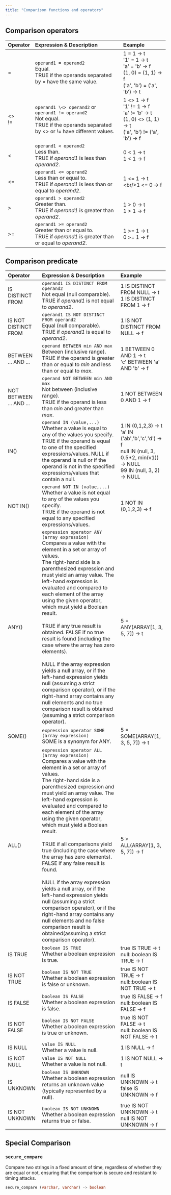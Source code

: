 ```yaml
---
title: "Comparison functions and operators"
---
```


## Comparison operators

| Operator | Expression & Description | Example |
| :-- | :-- | :-- |
| \=  | `operand1 = operand2`  <br/>Equal.  <br/>TRUE if the operands separated by = have the same value. | 1 = 1 → t  <br/>'1' = 1 → t  <br/>'a' = 'b' → f  <br/>(1, 0) = (1, 1) → f  <br/>('a', 'b') = ('a', 'b') → t |
| \<>  <br/>!= | `operand1 \<> operand2` or `operand1 != operand2`  <br/>Not equal.  <br/>TRUE if the operands separated by \<> or != have different values. | 1 \<> 1 → f  <br/>'1' != 1 → f  <br/>'a' != 'b' → t  <br/>(1, 0) \<> (1, 1) → t  <br/>('a', 'b') != ('a', 'b') → f |
| \<   | `operand1 < operand2`  <br/>Less than.  <br/>TRUE if _operand1_ is less than _operand2_. | 0 < 1 → t  <br/>1 < 1 → f |
| \<=  | `operand1 <= operand2`  <br/>Less than or equal to.  <br/>TRUE if _operand1_ is less than or equal to _operand2_. | 1 \<= 1 → t  \<br/>1 \<= 0 → f |
| \>  | `operand1 > operand2`  <br/>Greater than.  <br/>TRUE if _operand1_ is greater than _operand2_. | 1 > 0 → t  <br/>1 > 1 → f |
| \>= | `operand1 >= operand2`  <br/>Greater than or equal to.  <br/>TRUE if _operand1_ is greater than or equal to _operand2_. | 1 >= 1 → t  <br/>0 >= 1 → f |

## Comparison predicate

| Operator | Expression & Description | Example |
| :-- | :-- | :-- |
| IS DISTINCT FROM | `operand1 IS DISTINCT FROM operand2`  <br/>Not equal (null comparable).  <br/>TRUE if _operand1_ is not equal to _operand2_. | 1 IS DISTINCT FROM NULL → t  <br/>1 IS DISTINCT FROM 1 → f |
| IS NOT DISTINCT FROM | `operand1 IS NOT DISTINCT FROM operand2`  <br/>Equal (null comparable).  <br/>TRUE if _operand1_ is equal to _operand2_. | 1 IS NOT DISTINCT FROM NULL → f |
| BETWEEN ... AND ... | `operand BETWEEN min AND max`  <br/>Between (inclusive range).  <br/>TRUE if the operand is greater than or equal to _min_ and less than or equal to _max_. | 1 BETWEEN 0 AND 1 → t  <br/>'c' BETWEEN 'a' AND 'b' → f |
| NOT BETWEEN ... AND ... | `operand NOT BETWEEN min AND max`  <br/>Not between (inclusive range).  <br/>TRUE if the operand is less than _min_ and greater than _max_. | 1 NOT BETWEEN 0 AND 1 → f |
| IN() | `operand IN (value,...)`  <br/>Whether a value is equal to any of the values you specify.  <br/>TRUE if the operand is equal to one of the specified expressions/values. NULL if the operand is null or if the operand is not in the specified expressions/values that contain a null. | 1 IN (0,1,2,3) → t  <br/>'a' IN ('ab','b','c','d') → f  <br/>null IN (null, 3, 0.5\*2, min(v1)) → NULL  <br/>99 IN (null, 3, 2) → NULL |
| NOT IN() | `operand NOT IN (value,...)`  <br/>Whether a value is not equal to any of the values you specify.  <br/>TRUE if the operand is not equal to any specified expressions/values. | 1 NOT IN (0,1,2,3) → f |
| ANY() | `expression operator ANY (array expression)`  <br/>Compares a value with the element in a set or array of values.  <br/>The right-hand side is a parenthesized expression and must yield an array value. The left-hand expression is evaluated and compared to each element of the array using the given operator, which must yield a Boolean result.  <br/>  <br/>TRUE if any true result is obtained. FALSE if no true result is found (including the case where the array has zero elements).  <br/>  <br/>NULL if the array expression yields a null array, or if the left-hand expression yields null (assuming a strict comparison operator), or if the right-hand array contains any null elements and no true comparison result is obtained (assuming a strict comparison operator). | 5 = ANY(ARRAY\[1, 3, 5, 7\]) → t |
| SOME() | `expression operator SOME (array expression)`  <br/>SOME is a synonym for ANY. | 5 = SOME(ARRAY\[1, 3, 5, 7\]) → t |
| ALL() | `expression operator ALL (array expression)`  <br/>Compares a value with the element in a set or array of values.  <br/>The right-hand side is a parenthesized expression and must yield an array value. The left-hand expression is evaluated and compared to each element of the array using the given operator, which must yield a Boolean result.  <br/>  <br/>TRUE if all comparisons yield true (including the case where the array has zero elements). FALSE if any false result is found.  <br/>  <br/>NULL if the array expression yields a null array, or if the left-hand expression yields null (assuming a strict comparison operator), or if the right-hand array contains any null elements and no false comparison result is obtained(assuming a strict comparison operator). | 5 > ALL(ARRAY\[1, 3, 5, 7\]) → f |
| IS TRUE | `boolean IS TRUE`  <br/>Whether a boolean expression is true. | true IS TRUE → t  <br/>null::boolean IS TRUE → f |
| IS NOT TRUE | `boolean IS NOT TRUE`  <br/>Whether a boolean expression is false or unknown. | true IS NOT TRUE → f  <br/>null::boolean IS NOT TRUE → t |
| IS FALSE | `boolean IS FALSE`  <br/>Whether a boolean expression is false. | true IS FALSE → f  <br/>null::boolean IS FALSE → f |
| IS NOT FALSE | `boolean IS NOT FALSE`  <br/>Whether a boolean expression is true or unknown. | true IS NOT FALSE → t  <br/>null::boolean IS NOT FALSE → t |
| IS NULL | `value IS NULL`  <br/>Whether a value is null. | 1 IS NULL → f |
| IS NOT NULL | `value IS NOT NULL`  <br/>Whether a value is not null. | 1 IS NOT NULL → t |
| IS UNKNOWN | `boolean IS UNKNOWN`  <br/>Whether a boolean expression returns an unknown value (typically represented by a null). | null IS UNKNOWN → t  <br/>false IS UNKNOWN → f |
| IS NOT UNKNOWN | `boolean IS NOT UNKNOWN`  <br/>Whether a boolean expression returns true or false. | true IS NOT UNKNOWN → t  <br/>null IS NOT UNKNOWN → f |

## Special Comparison

### `secure_compare`

Compare two strings in a fixed amount of time, regardless of whether they are equal or not, ensuring that the comparison is secure and resistant to timing attacks.

```sql title=Syntax
secure_compare (varchar, varchar) -> boolean
```
